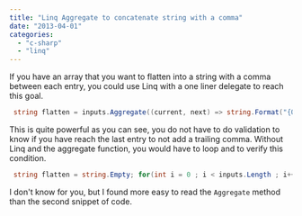 ```yaml
---
title: "Linq Aggregate to concatenate string with a comma"
date: "2013-04-01"
categories: 
  - "c-sharp"
  - "linq"
---
```


If you have an array that you want to flatten into a string with a comma between each entry, you could use Linq with a one liner delegate to reach this goal.


```csharp
 string flatten = inputs.Aggregate((current, next) => string.Format("{0}, {1}", current, next)) 
```

This is quite powerful as you can see, you do not have to do validation to know if you have reach the last entry to not add a trailing comma. Without Linq and the aggregate function, you would have to loop and to verify this condition.


```csharp
 string flatten = string.Empty; for(int i = 0 ; i < inputs.Length ; i++) { if(i!=(i.Length-1)) { flatten += str + ", "; } else { flatten += str; } } 
```

I don't know for you, but I found more easy to read the `Aggregate` method than the second snippet of code.
